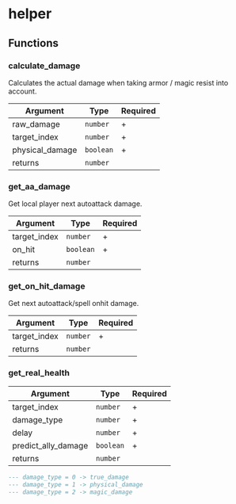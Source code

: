 # helper

## Functions

### calculate_damage

Calculates the actual damage when taking armor / magic resist into account.

| Argument        | Type      | Required |
| --------------- | --------- | -------- |
| raw_damage      | `number`  | +        |
| target_index    | `number`  | +        |
| physical_damage | `boolean` | +        |
| returns         | `number`  |          |

### get_aa_damage

Get local player next autoattack damage.

| Argument     | Type      | Required |
| ------------ | --------- | -------- |
| target_index | `number`  | +        |
| on_hit       | `boolean` | +        |
| returns      | `number`  |          |

### get_on_hit_damage

Get next autoattack/spell onhit damage.

| Argument     | Type     | Required |
| ------------ | -------- | -------- |
| target_index | `number` | +        |
| returns      | `number` |          |

### get_real_health 

| Argument     | Type     | Required |
| ------------ | -------- | -------- |
| target_index | `number` | +        |
| damage_type | `number` | +        |
| delay | `number` | +        |
| predict_ally_damage | `boolean` | +        |
| returns      | `number` |          |

```lua
--- damage_type = 0 -> true_damage
--- damage_type = 1 -> physical_damage
--- damage_type = 2 -> magic_damage
```